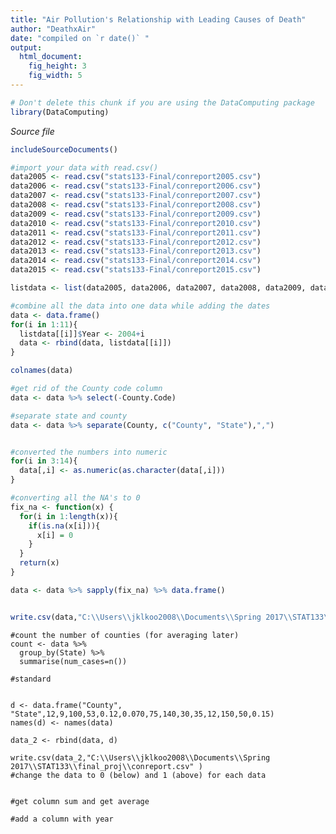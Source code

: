 ```yaml
---
title: "Air Pollution's Relationship with Leading Causes of Death"
author: "DeathxAir"
date: "compiled on `r date()` "
output: 
  html_document:
    fig_height: 3
    fig_width: 5
---
```

<!-- Don't edit in between this line and the one below -->
```r
# Don't delete this chunk if you are using the DataComputing package
library(DataComputing)
```
*Source file* 
```r
includeSourceDocuments()
```
<!-- Don't edit the material above this line -->

```r
#import your data with read.csv()
data2005 <- read.csv("stats133-Final/conreport2005.csv")
data2006 <- read.csv("stats133-Final/conreport2006.csv")
data2007 <- read.csv("stats133-Final/conreport2007.csv")
data2008 <- read.csv("stats133-Final/conreport2008.csv")
data2009 <- read.csv("stats133-Final/conreport2009.csv")
data2010 <- read.csv("stats133-Final/conreport2010.csv")
data2011 <- read.csv("stats133-Final/conreport2011.csv")
data2012 <- read.csv("stats133-Final/conreport2012.csv")
data2013 <- read.csv("stats133-Final/conreport2013.csv")
data2014 <- read.csv("stats133-Final/conreport2014.csv")
data2015 <- read.csv("stats133-Final/conreport2015.csv")

listdata <- list(data2005, data2006, data2007, data2008, data2009, data2010, data2011, data2012, data2013, data2014, data2015)

#combine all the data into one data while adding the dates
data <- data.frame()
for(i in 1:11){
  listdata[[i]]$Year <- 2004+i
  data <- rbind(data, listdata[[i]])
}

colnames(data)
```

```r
#get rid of the County code column
data <- data %>% select(-County.Code)

#separate state and county 
data <- data %>% separate(County, c("County", "State"),",")


#converted the numbers into numeric
for(i in 3:14){
  data[,i] <- as.numeric(as.character(data[,i]))
}

#converting all the NA's to 0
fix_na <- function(x) {
  for(i in 1:length(x)){
    if(is.na(x[i])){
      x[i] = 0
    }
  }
  return(x)
}

data <- data %>% sapply(fix_na) %>% data.frame()


write.csv(data,"C:\\Users\\jklkoo2008\\Documents\\Spring 2017\\STAT133\\final_proj\\conreport.csv")
```






```
#count the number of counties (for averaging later)
count <- data %>%
  group_by(State) %>%
  summarise(num_cases=n()) 

#standard


d <- data.frame("County", "State",12,9,100,53,0.12,0.070,75,140,30,35,12,150,50,0.15)
names(d) <- names(data)

data_2 <- rbind(data, d)

write.csv(data_2,"C:\\Users\\jklkoo2008\\Documents\\Spring 2017\\STAT133\\final_proj\\conreport.csv" )
#change the data to 0 (below) and 1 (above) for each data


#get column sum and get average 

#add a column with year 

```

